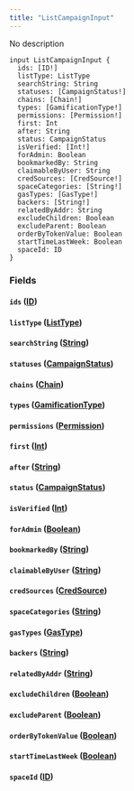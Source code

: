 ```yaml
---
title: "ListCampaignInput"
---
```


No description

```
input ListCampaignInput {
  ids: [ID!]
  listType: ListType
  searchString: String
  statuses: [CampaignStatus!]
  chains: [Chain!]
  types: [GamificationType!]
  permissions: [Permission!]
  first: Int
  after: String
  status: CampaignStatus
  isVerified: [Int!]
  forAdmin: Boolean
  bookmarkedBy: String
  claimableByUser: String
  credSources: [CredSource!]
  spaceCategories: [String!]
  gasTypes: [GasType!]
  backers: [String!]
  relatedByAddr: String
  excludeChildren: Boolean
  excludeParent: Boolean
  orderByTokenValue: Boolean
  startTimeLastWeek: Boolean
  spaceId: ID
}

```

### Fields[](#fields "Direct link to heading")

#### `ids` ([ID](/developer/graphql-api/references/scalars/id))[](#ids-id "Direct link to heading")

#### `listType` ([ListType](/developer/graphql-api/references/enums/list-type))[](#listtype-listtype "Direct link to heading")

#### `searchString` ([String](/developer/graphql-api/references/scalars/string))[](#searchstring-string "Direct link to heading")

#### `statuses` ([CampaignStatus](/developer/graphql-api/references/enums/campaign-status))[](#statuses-campaignstatus "Direct link to heading")

#### `chains` ([Chain](/developer/graphql-api/references/enums/chain))[](#chains-chain "Direct link to heading")

#### `types` ([GamificationType](/developer/graphql-api/references/enums/gamification-type))[](#types-gamificationtype "Direct link to heading")

#### `permissions` ([Permission](/developer/graphql-api/references/enums/permission))[](#permissions-permission "Direct link to heading")

#### `first` ([Int](/developer/graphql-api/references/scalars/int))[](#first-int "Direct link to heading")

#### `after` ([String](/developer/graphql-api/references/scalars/string))[](#after-string "Direct link to heading")

#### `status` ([CampaignStatus](/developer/graphql-api/references/enums/campaign-status))[](#status-campaignstatus "Direct link to heading")

#### `isVerified` ([Int](/developer/graphql-api/references/scalars/int))[](#isverified-int "Direct link to heading")

#### `forAdmin` ([Boolean](/developer/graphql-api/references/scalars/boolean))[](#foradmin-boolean "Direct link to heading")

#### `bookmarkedBy` ([String](/developer/graphql-api/references/scalars/string))[](#bookmarkedby-string "Direct link to heading")

#### `claimableByUser` ([String](/developer/graphql-api/references/scalars/string))[](#claimablebyuser-string "Direct link to heading")

#### `credSources` ([CredSource](/developer/graphql-api/references/enums/cred-source))[](#credsources-credsource "Direct link to heading")

#### `spaceCategories` ([String](/developer/graphql-api/references/scalars/string))[](#spacecategories-string "Direct link to heading")

#### `gasTypes` ([GasType](/developer/graphql-api/references/enums/gas-type))[](#gastypes-gastype "Direct link to heading")

#### `backers` ([String](/developer/graphql-api/references/scalars/string))[](#backers-string "Direct link to heading")

#### `relatedByAddr` ([String](/developer/graphql-api/references/scalars/string))[](#relatedbyaddr-string "Direct link to heading")

#### `excludeChildren` ([Boolean](/developer/graphql-api/references/scalars/boolean))[](#excludechildren-boolean "Direct link to heading")

#### `excludeParent` ([Boolean](/developer/graphql-api/references/scalars/boolean))[](#excludeparent-boolean "Direct link to heading")

#### `orderByTokenValue` ([Boolean](/developer/graphql-api/references/scalars/boolean))[](#orderbytokenvalue-boolean "Direct link to heading")

#### `startTimeLastWeek` ([Boolean](/developer/graphql-api/references/scalars/boolean))[](#starttimelastweek-boolean "Direct link to heading")

#### `spaceId` ([ID](/developer/graphql-api/references/scalars/id))[](#spaceid-id "Direct link to heading")